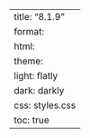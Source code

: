 ---
title: "8.1.9"
format:
    html:
        theme:
            light: flatly
            dark: darkly
        css: styles.css
        toc: true
---